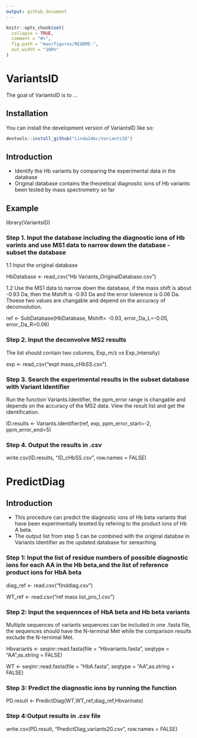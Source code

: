 ```yaml
---
output: github_document
---
```


<!-- README.md is generated from README.Rmd. Please edit that file -->

```r
knitr::opts_chunk$set(
  collapse = TRUE,
  comment = "#>",
  fig.path = "man/figures/README-",
  out.width = "100%"
)
```

# VariantsID

<!-- badges: start -->
<!-- badges: end -->

The goal of VariantsID is to ...

## Installation

You can install the development version of VariantsID like so:

``` r
devtools::install_github("Linda24bc/VariantsID")
```
## Introduction
+ Identify the Hb variants by comparing the experimental data in the database
+ Original database contains the theoretical diagnostic ions of Hb variants been tested by mass spectrometry so far 

## Example

library(VariantsID)

### Step 1. Input the database including the diagnostic ions of Hb varints and use MS1 data to narrow down the database - subset the database

1.1 Input the original database

HbDatabase <-  read_csv("Hb Variants_OriginalDatabase.csv")

1.2 Use the MS1 data to narrow down the database, if the mass shift is about -0.93 Da, then the Mshift is -0.93 Da and the error tolerence is 0.06 Da. Thoese two values are changable and depend on the accuracy of deconvolution.

ref <- SubDatabase(HbDatabase, Mshift= -0.93, error_Da_L=-0.05, error_Da_R=0.06)

### Step 2. Input the deconvolve MS2 results 
The list should contain two columns,  Exp_m/z vs Exp_Intensity)

exp <- read_csv("expt mass_cHbSS.csv")

### Step 3. Search the experimental results in the subset database with Variant Identifier
Run the function Variants.Identifier, the ppm_error range is changable and depends on the accuracy of the MS2 data. View the result list and get the identification.

ID.results <- Variants.Identifier(ref, exp, ppm_error_start=-2, ppm_error_end=5)

### Step 4. Output the results in .csv

write.csv(ID.results, "ID_cHbSS.csv", row.names = FALSE)

# PredictDiag

## Introduction
+ This procedure can predict the diagnostic ions of Hb beta variants that have been experimentally teseted by refering to the product ions of Hb A beta.
+ The output list from step 5 can be combined with the original databse in Variants Identifier as the updated database for sereaching.

### Step 1: Input the list of residue numbers of possible diagnostic ions for each AA in the Hb beta,and the list of reference product ions for HbA beta

diag_ref <- read.csv("finddiag.csv")

WT_ref <- read.csv("ref mass list_pro_1.csv") 

### Step 2: Input the sequennces of HbA beta and Hb beta variants 
Multiple sequences of variants sequences can be included in one .fasta file, the sequences should have the N-terminal Met while the comparison results exclude the N-ternimal Met.

Hbvariants <- seqinr::read.fasta(file = "Hbvariants.fasta", seqtype = "AA",as.string = FALSE)

WT <- seqinr::read.fasta(file = "HbA.fasta", seqtype = "AA",as.string = FALSE)

### Step 3: Predict the diagnostic ions by running the function

PD.result <- PredictDiag(WT,WT_ref,diag_ref,Hbvarinats)

### Step 4:Output results in .csv file

write.csv(PD.result, "PredictDiag_variants20.csv", row.names = FALSE)

